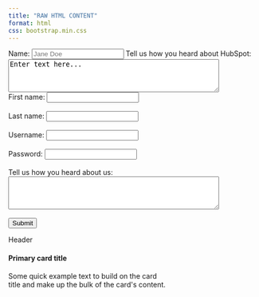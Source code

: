 ```yaml
---
title: "RAW HTML CONTENT"
format: html
css: bootstrap.min.css
---
```



```{=html}
<label for="Name">Name:</label>
<input type="text" id="Name" name="Name" placeholder="Jane Doe">

<label for="freeform">Tell us how you heard about HubSpot:</label>
<br>

<textarea id="freeform" name="freeform" rows="4" cols="50">
Enter text here...
</textarea>

<form action="/action_page.php">
  <label for="firstName">First name:</label>
<input type="text" id="firstName" name="firstName"><br><br>
<label for="lastName">Last name:</label>
<input type="text" id="lastName" name="lastName"><br><br>
  <label for="username">Username:</label>
<input type="text" id="username" name="username"><br><br>
  <label for="password">Password:</label>
<input type="password" id="password" name="password"><br><br>
  <label for="freeform">Tell us how you heard about us:</label>
<br>
<textarea id="freeform" name="freeform" rows="4" cols="50">
</textarea><br><br>
  <input type="submit" value="Submit">
</form>

<div class="card border-primary mb-3" style="max-width: 20rem;">
  <div class="card-header">Header</div>
  <div class="card-body">
    <h4 class="card-title">Primary card title</h4>
    <p class="card-text">Some quick example text to build on the card title and make up the bulk of the card's content.</p>
  </div>
</div>
```